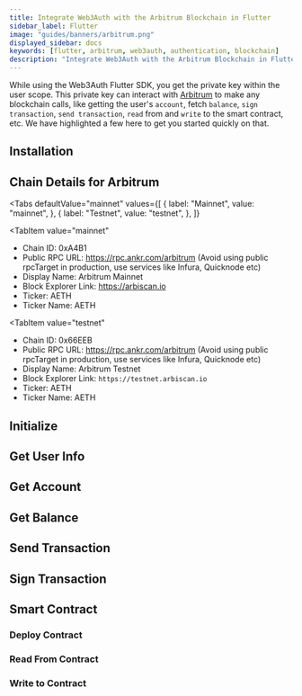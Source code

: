 ```yaml
---
title: Integrate Web3Auth with the Arbitrum Blockchain in Flutter
sidebar_label: Flutter
image: "guides/banners/arbitrum.png"
displayed_sidebar: docs
keywords: [flutter, arbitrum, web3auth, authentication, blockchain]
description: "Integrate Web3Auth with the Arbitrum Blockchain in Flutter | Documentation - Web3Auth"
---
```



<SEO
  title="Integrate Web3Auth with the Arbitrum Blockchain in Flutter"
  description="Integrate Web3Auth with the Arbitrum Blockchain in Flutter | Documentation - Web3Auth"
  image="https://web3auth.io/docs/guides/banners/arbitrum.png"
  slug="/connect-blockchain/evm/arbitrum/flutter"
/>

While using the Web3Auth Flutter SDK, you get the private key within the user scope. This private key can interact with
[Arbitrum](https://arbitrum.io/) to make any blockchain calls, like getting the user's `account`, fetch `balance`, `sign transaction`,
`send transaction`, `read` from and `write` to the smart contract, etc. We have highlighted a few here to get you started quickly on that.

## Installation

<InstallationSnippet />

## Chain Details for Arbitrum

<Tabs
 defaultValue="mainnet"
  values={[
    { label: "Mainnet", value: "mainnet", },
    { label: "Testnet", value: "testnet", },
  ]}
>
<TabItem
  value="mainnet"
>

- Chain ID: 0xA4B1
- Public RPC URL: https://rpc.ankr.com/arbitrum (Avoid using public rpcTarget in production, use services like Infura, Quicknode etc)
- Display Name: Arbitrum Mainnet
- Block Explorer Link: https://arbiscan.io
- Ticker: AETH
- Ticker Name: AETH

</TabItem>

<TabItem
  value="testnet"
>

- Chain ID: 0x66EEB
- Public RPC URL: https://rpc.ankr.com/arbitrum (Avoid using public rpcTarget in production, use services like Infura, Quicknode etc)
- Display Name: Arbitrum Testnet
- Block Explorer Link: `https://testnet.arbiscan.io`
- Ticker: AETH
- Ticker Name: AETH

</TabItem>
</Tabs>

## Initialize

<InitialisationSnippet />

## Get User Info

<UserInfoSnippet />

## Get Account

<GetAccountSnippet />

## Get Balance

<GetBalanceSnippet />

## Send Transaction

<SendTransactionSnippet />

## Sign Transaction

<SignTransactionSnippet />

## Smart Contract

<TestContractSnippet />

### Deploy Contract

<DeployContractSnippet />

### Read From Contract

<ReadContractSnippet />

### Write to Contract

<WriteContractSnippet />
